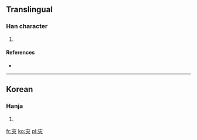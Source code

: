 ==Translingual==

===Han character===
{{Han char|rn=8|rad=亠|as=04|sn=6|four=|canj=卜人山 (YOU)}}

# {{defn|Han|sort=亠04}}

====References====
* {{Han ref|kx=0088.111|dkj=|dj=|hdz=|uh=342A|ud=13354|bh=|bd=}}

----

==Korean==

===Hanja===
{{ko-hanja|hangeul=[[천]], [[해]]|rv=cheon, hae|mr=ch'ŏn, hae|y=chen, hay|eumhun=돼지|ehrv=dwaeji|ehmr=twaeji|ehy=twayci}}

# {{defn|Korean|sort=亠04}}

[[fr:㐪]]
[[ko:㐪]]
[[pl:㐪]]